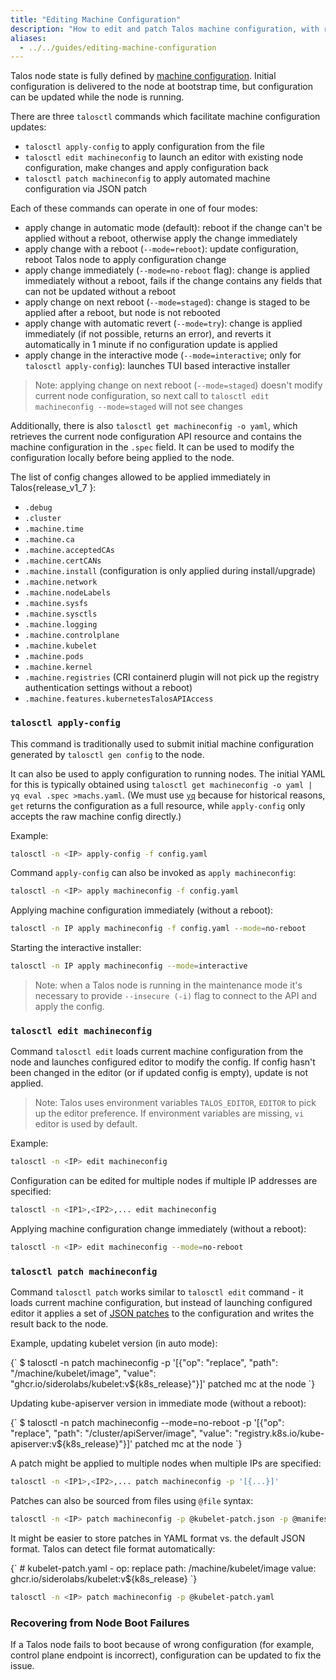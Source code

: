 ```yaml
---
title: "Editing Machine Configuration"
description: "How to edit and patch Talos machine configuration, with reboot, immediately, or stage update on reboot."
aliases:
  - ../../guides/editing-machine-configuration
---
```



Talos node state is fully defined by [machine configuration](../../reference/configuration/overview).
Initial configuration is delivered to the node at bootstrap time, but configuration can be updated while the node is running.

There are three `talosctl` commands which facilitate machine configuration updates:

* `talosctl apply-config` to apply configuration from the file
* `talosctl edit machineconfig` to launch an editor with existing node configuration, make changes and apply configuration back
* `talosctl patch machineconfig` to apply automated machine configuration via JSON patch

Each of these commands can operate in one of four modes:

* apply change in automatic mode (default): reboot if the change can't be applied without a reboot, otherwise apply the change immediately
* apply change with a reboot (`--mode=reboot`): update configuration, reboot Talos node to apply configuration change
* apply change immediately (`--mode=no-reboot` flag): change is applied immediately without a reboot, fails if the change contains any fields that can not be updated without a reboot
* apply change on next reboot (`--mode=staged`): change is staged to be applied after a reboot, but node is not rebooted
* apply change with automatic revert (`--mode=try`): change is applied immediately (if not possible, returns an error), and reverts it automatically in 1 minute if no configuration update is applied
* apply change in the interactive mode (`--mode=interactive`; only for `talosctl apply-config`): launches TUI based interactive installer

> Note: applying change on next reboot (`--mode=staged`) doesn't modify current node configuration, so next call to
> `talosctl edit machineconfig --mode=staged` will not see changes

Additionally, there is also `talosctl get machineconfig -o yaml`, which retrieves the current node configuration API resource and contains the machine configuration in the `.spec` field.
It can be used to modify the configuration locally before being applied to the node.

The list of config changes allowed to be applied immediately in Talos{release_v1_7 }:

* `.debug`
* `.cluster`
* `.machine.time`
* `.machine.ca`
* `.machine.acceptedCAs`
* `.machine.certCANs`
* `.machine.install` (configuration is only applied during install/upgrade)
* `.machine.network`
* `.machine.nodeLabels`
* `.machine.sysfs`
* `.machine.sysctls`
* `.machine.logging`
* `.machine.controlplane`
* `.machine.kubelet`
* `.machine.pods`
* `.machine.kernel`
* `.machine.registries` (CRI containerd plugin will not pick up the registry authentication settings without a reboot)
* `.machine.features.kubernetesTalosAPIAccess`

### `talosctl apply-config`

This command is traditionally used to submit initial machine configuration generated by `talosctl gen config` to the node.

It can also be used to apply configuration to running nodes.
The initial YAML for this is typically obtained using `talosctl get machineconfig -o yaml | yq eval .spec >machs.yaml`.
(We must use [`yq`](https://github.com/mikefarah/yq) because for historical reasons, `get` returns the configuration as a full resource, while `apply-config` only accepts the raw machine config directly.)

Example:

```bash
talosctl -n <IP> apply-config -f config.yaml
```

Command `apply-config` can also be invoked as `apply machineconfig`:

```bash
talosctl -n <IP> apply machineconfig -f config.yaml
```

Applying machine configuration immediately (without a reboot):

```bash
talosctl -n IP apply machineconfig -f config.yaml --mode=no-reboot
```

Starting the interactive installer:

```bash
talosctl -n IP apply machineconfig --mode=interactive
```

> Note: when a Talos node is running in the maintenance mode it's necessary to provide `--insecure (-i)` flag to connect to the API and apply the config.

### `talosctl edit machineconfig`

Command `talosctl edit` loads current machine configuration from the node and launches configured editor to modify the config.
If config hasn't been changed in the editor (or if updated config is empty), update is not applied.

> Note: Talos uses environment variables `TALOS_EDITOR`, `EDITOR` to pick up the editor preference.
> If environment variables are missing, `vi` editor is used by default.

Example:

```bash
talosctl -n <IP> edit machineconfig
```

Configuration can be edited for multiple nodes if multiple IP addresses are specified:

```bash
talosctl -n <IP1>,<IP2>,... edit machineconfig
```

Applying machine configuration change immediately (without a reboot):

```bash
talosctl -n <IP> edit machineconfig --mode=no-reboot
```

### `talosctl patch machineconfig`

Command `talosctl patch` works similar to `talosctl edit` command - it loads current machine configuration, but instead of launching configured editor it applies a set of [JSON patches](http://jsonpatch.com/) to the configuration and writes the result back to the node.

Example, updating kubelet version (in auto mode):

<CodeBlock lang="sh">
{`
$ talosctl -n <IP> patch machineconfig -p '[{"op": "replace", "path": "/machine/kubelet/image", "value": "ghcr.io/siderolabs/kubelet:v${k8s_release}"}]'
patched mc at the node <IP>
`}
</CodeBlock>

Updating kube-apiserver version in immediate mode (without a reboot):

<CodeBlock lang="sh">
{`
$ talosctl -n <IP> patch machineconfig --mode=no-reboot -p '[{"op": "replace", "path": "/cluster/apiServer/image", "value": "registry.k8s.io/kube-apiserver:v${k8s_release}"}]'
patched mc at the node <IP>
`}
</CodeBlock>

A patch might be applied to multiple nodes when multiple IPs are specified:

```bash
talosctl -n <IP1>,<IP2>,... patch machineconfig -p '[{...}]'
```

Patches can also be sourced from files using `@file` syntax:

```bash
talosctl -n <IP> patch machineconfig -p @kubelet-patch.json -p @manifest-patch.json
```

It might be easier to store patches in YAML format vs. the default JSON format.
Talos can detect file format automatically:

<CodeBlock lang="sh">
{`
# kubelet-patch.yaml
- op: replace
  path: /machine/kubelet/image
  value: ghcr.io/siderolabs/kubelet:v${k8s_release}
`}
</CodeBlock>

```bash
talosctl -n <IP> patch machineconfig -p @kubelet-patch.yaml
```

### Recovering from Node Boot Failures

If a Talos node fails to boot because of wrong configuration (for example, control plane endpoint is incorrect), configuration can be updated to fix the issue.
